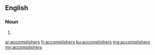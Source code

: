 ==English==

===Noun===
{{head|en}}

# {{plural of|accomplisher}}

[[ar:accomplishers]]
[[fr:accomplishers]]
[[ku:accomplishers]]
[[mg:accomplishers]]
[[my:accomplishers]]